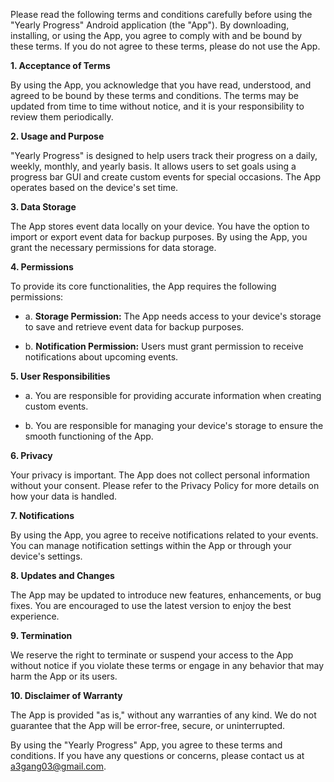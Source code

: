Please read the following terms and conditions carefully before using the "Yearly Progress" Android application (the "App"). By downloading, installing, or using the App, you agree to comply with and be bound by these terms. If you do not agree to these terms, please do not use the App.

**1. Acceptance of Terms**

By using the App, you acknowledge that you have read, understood, and agreed to be bound by these terms and conditions. The terms may be updated from time to time without notice, and it is your responsibility to review them periodically.

**2. Usage and Purpose**

"Yearly Progress" is designed to help users track their progress on a daily, weekly, monthly, and yearly basis. It allows users to set goals using a progress bar GUI and create custom events for special occasions. The App operates based on the device's set time.

**3. Data Storage**

The App stores event data locally on your device. You have the option to import or export event data for backup purposes. By using the App, you grant the necessary permissions for data storage.

**4. Permissions**

To provide its core functionalities, the App requires the following permissions:

- a. **Storage Permission:** The App needs access to your device's storage to save and retrieve event data for backup purposes.

- b. **Notification Permission:** Users must grant permission to receive notifications about upcoming events.

**5. User Responsibilities**

- a. You are responsible for providing accurate information when creating custom events.

- b. You are responsible for managing your device's storage to ensure the smooth functioning of the App.

**6. Privacy**

Your privacy is important. The App does not collect personal information without your consent. Please refer to the Privacy Policy for more details on how your data is handled.

**7. Notifications**

By using the App, you agree to receive notifications related to your events. You can manage notification settings within the App or through your device's settings.

**8. Updates and Changes**

The App may be updated to introduce new features, enhancements, or bug fixes. You are encouraged to use the latest version to enjoy the best experience.

**9. Termination**

We reserve the right to terminate or suspend your access to the App without notice if you violate these terms or engage in any behavior that may harm the App or its users.

**10. Disclaimer of Warranty**

The App is provided "as is," without any warranties of any kind. We do not guarantee that the App will be error-free, secure, or uninterrupted.

By using the "Yearly Progress" App, you agree to these terms and conditions. If you have any questions or concerns, please contact us at [a3gang03@gmail.com](mailto:a3gang03@gmail.com).
